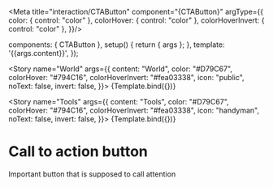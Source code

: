 
<Meta title="interaction/CTAButton" component="{CTAButton}" argType={{
      color: { control: "color" },
      colorHover: { control: "color" },
      colorHoverInvert: { control: "color" },
}}/>

  components: { CTAButton },
  setup() {
    return { args };
  },
  template: '<CTAButton v-bind="args">{{args.content}}</CTAButton>',
});


<Story
  name="World"
  args={{
    content: "World",
    color: "#D79C67",
    colorHover: "#794C16",
    colorHoverInvert: "#fea03338",
    icon: "public",
    noText: false,
    invert: false,
  }}>
  {Template.bind({})}
</Story>

<Story
  name="Tools"
  args={{
    content: "Tools",
    color: "#D79C67",
    colorHover: "#794C16",
    colorHoverInvert: "#fea03338",
    icon: "handyman",
    noText: false,
    invert: false,
  }}>
  {Template.bind({})}
</Story>


# Call to action button

Important button that is supposed to call attention
